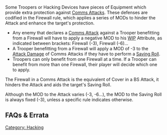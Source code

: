 {{section-hacking}}
{{section-equipment}}


{{n4only}}
{{n4}}
Some Troopers or Hacking Devices have pieces of Equipment which provide extra protection against [[Comms Attack]]s. These defenses are codified in the Firewall rule, which applies a series of MODs to hinder the Attack and enhance the target's protection.

{{n4end}}
{{n4list}}
{{skillbox |black| FIREWALL |}}
{{skill-label | Obligatory}}
{{Effects}}
* Any enemy that declares a [[Comms Attack]] against a Trooper benefitting from a Firewall will have to apply a negative MOD to his [[WIP]] Attribute, as indicated between brackets: Firewall (-3), Firewall (-6)... 
* A Trooper benefitting from a Firewall will apply a MOD of -3 to the [[Attack Damage]] of Comms Attacks if they have to perform a [[Saving Roll]].
* Troopers can only benefit from one Firewall at a time. If a Trooper can benefit from more than one Firewall, their player will decide which one to apply. 


{{n4end}}{{n4}}

{{explain-start}}
The Firewall in a Comms Attack is the equivalent of Cover in a BS Attack, it hinders the Attack and aids the target's Saving Roll. 

Although the MOD to the Attack varies (-3, -6...), the MOD to the Saving Roll is always fixed (-3), unless a specific rule indicates otherwise. 
{{explain-end}}


== FAQs & Errata ==

{{faqbox |
type = faq |
title = N4 FAQ |
version = 1.0, Jan 2021 |
q = Q: When do you apply the Firewall MODs for enemy Repeaters? |
a = A: The Firewall MODs will only apply if using the enemy Repeater to use a Hacking Program against an enemy Hacker. If you are in the Zone of Control of an enemy Repeater, it is not mandatory to use the enemy Repeater. |
related = [[Firewall]], [[Repeater]] }}

{{n4end}}


[[Category: Hacking]]